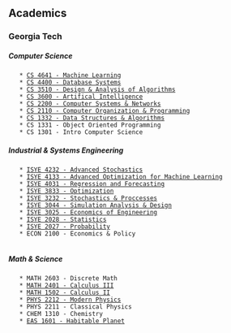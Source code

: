 == Academics ==

=== Georgia Tech ===

===== Computer Science =====
    * [[syllabi/CS_4641.pdf|CS 4641 - Machine Learning]]
    * [[syllabi/CS_4400.pdf|CS 4400 - Database Systems]]
    * [[syllabi/CS_3510.pdf|CS 3510 - Design & Analysis of Algorithms]]
    * [[syllabi/CS_3600.pdf|CS 3600 - Artifical Intelligence]]
    * [[syllabi/CS_2200.pdf|CS 2200 - Computer Systems & Networks]]
    * [[syllabi/CS_2110.pdf|CS 2110 - Computer Organization & Programming]]
    * [[syllabi/CS_1332.pdf|CS 1332 - Data Structures & Algorithms]]
    * CS 1331 - Object Oriented Programming
    * CS 1301 - Intro Computer Science

===== Industrial & Systems Engineering =====
    * [[syllabi/ISYE_4232.pdf|ISYE 4232 - Advanced Stochastics]]
    * [[syllabi/ISYE_4133.pdf|ISYE 4133 - Advanced Optimization for Machine Learning]]
    * [[syllabi/ISYE_4031.pdf|ISYE 4031 - Regression and Forecasting]]
    * [[syllabi/ISYE_3833.pdf|ISYE 3833 - Optimization]]
    * [[syllabi/ISYE_3232.pdf|ISYE 3232 - Stochastics & Proccesses]]
    * [[syllabi/ISYE_3044.pdf|ISYE 3044 - Simulation Analysis & Design]]
    * [[syllabi/ISYE_3025.pdf|ISYE 3025 - Economics of Engineering]]
    * [[syllabi/ISYE_2028.pdf|ISYE 2028 - Statistics]]
    * [[syllabi/ISYE_2027.pdf|ISYE 2027 - Probability]]
    * ECON 2100 - Economics & Policy
    
===== Math & Science =====
    * MATH 2603 - Discrete Math
    * [[syllabi/MATH_2401.pdf|MATH 2401 - Calculus III]]
    * [[syllabi/MATH_1502.pdf|MATH 1502 - Calculus II]]
    * [[syllabi/PHYS_2212.pdf|PHYS 2212 - Modern Physics]]
    * PHYS 2211 - Classical Physics
    * CHEM 1310 - Chemistry
    * [[syllabi/EAS_1601.pdf|EAS  1601 - Habitable Planet]]

